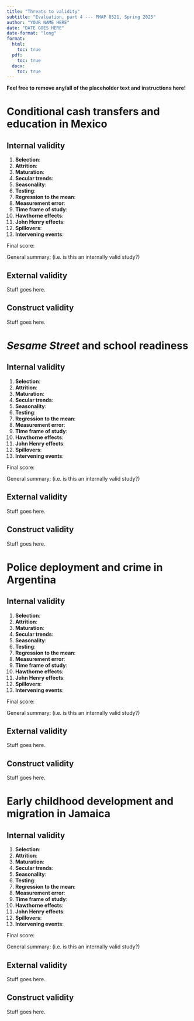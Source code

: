 ```yaml
---
title: "Threats to validity"
subtitle: "Evaluation, part 4 --- PMAP 8521, Spring 2025"
author: "YOUR NAME HERE"
date: "DATE GOES HERE"
date-format: "long"
format:
  html:
    toc: true
  pdf:
    toc: true
  docx:
    toc: true
---
```


**Feel free to remove any/all of the placeholder text and instructions here!**

# Conditional cash transfers and education in Mexico

## Internal validity

1. **Selection**: 
2. **Attrition**: 
3. **Maturation**: 
4. **Secular trends**: 
5. **Seasonality**: 
6. **Testing**: 
7. **Regression to the mean**: 
8. **Measurement error**: 
9. **Time frame of study**: 
10. **Hawthorne effects**: 
11. **John Henry effects**: 
12. **Spillovers**: 
13. **Intervening events**: 

Final score: 

General summary: (i.e. is this an internally valid study?)

## External validity

Stuff goes here.

## Construct validity

Stuff goes here.


# *Sesame Street* and school readiness

## Internal validity

1. **Selection**: 
2. **Attrition**: 
3. **Maturation**: 
4. **Secular trends**: 
5. **Seasonality**: 
6. **Testing**: 
7. **Regression to the mean**: 
8. **Measurement error**: 
9. **Time frame of study**: 
10. **Hawthorne effects**: 
11. **John Henry effects**: 
12. **Spillovers**: 
13. **Intervening events**: 

Final score: 

General summary: (i.e. is this an internally valid study?)

## External validity

Stuff goes here.

## Construct validity

Stuff goes here.


# Police deployment and crime in Argentina

## Internal validity

1. **Selection**: 
2. **Attrition**: 
3. **Maturation**: 
4. **Secular trends**: 
5. **Seasonality**: 
6. **Testing**: 
7. **Regression to the mean**: 
8. **Measurement error**: 
9. **Time frame of study**: 
10. **Hawthorne effects**: 
11. **John Henry effects**: 
12. **Spillovers**: 
13. **Intervening events**: 

Final score: 

General summary: (i.e. is this an internally valid study?)

## External validity

Stuff goes here.

## Construct validity

Stuff goes here.


# Early childhood development and migration in Jamaica

## Internal validity

1. **Selection**: 
2. **Attrition**: 
3. **Maturation**: 
4. **Secular trends**: 
5. **Seasonality**: 
6. **Testing**: 
7. **Regression to the mean**: 
8. **Measurement error**: 
9. **Time frame of study**: 
10. **Hawthorne effects**: 
11. **John Henry effects**: 
12. **Spillovers**: 
13. **Intervening events**: 

Final score: 

General summary: (i.e. is this an internally valid study?)

## External validity

Stuff goes here.

## Construct validity

Stuff goes here.
